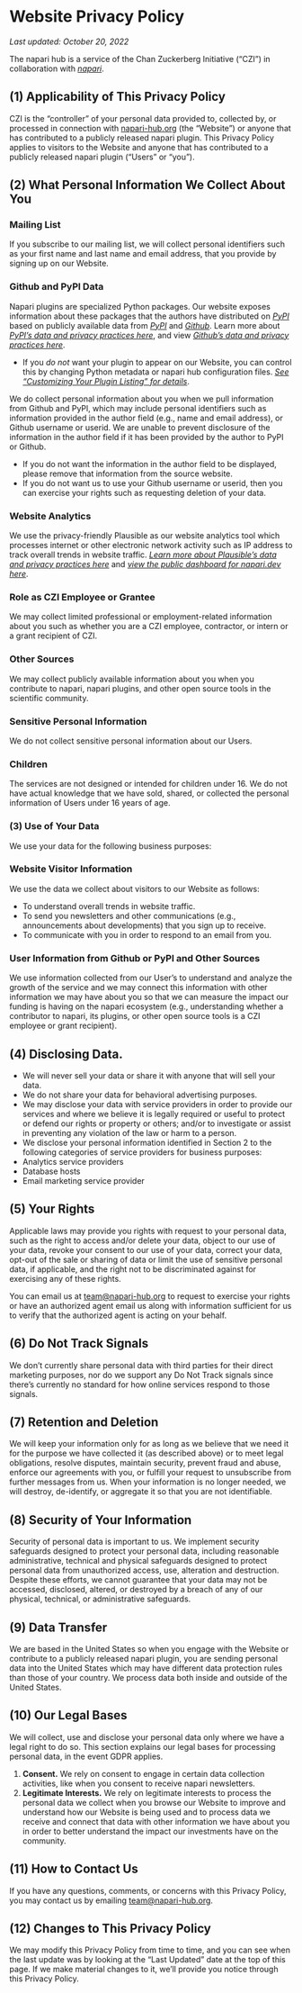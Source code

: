 <LayoutMDX toc title="Privacy">

# Website Privacy Policy

_Last updated: October 20, 2022_

The napari hub is a service of the Chan Zuckerberg Initiative (“CZI”) in collaboration with [_napari_](https://napari.org/).

## (1) Applicability of This Privacy Policy

CZI is the “controller” of your personal data provided to, collected by, or processed in connection with [napari-hub.org](http://napari-hub.org/) (the “Website”) or anyone that has contributed to a publicly released napari plugin.
This Privacy Policy applies to visitors to the Website and anyone that has contributed to a publicly released napari plugin (“Users” or “you”).

## (2) What Personal Information We Collect About You

### Mailing List

If you subscribe to our mailing list, we will collect personal identifiers such as your first name and last name and email address, that you provide by signing up on our Website.

### Github and PyPl Data

Napari plugins are specialized Python packages. Our website exposes information about these packages that the authors have distributed on [_PyPI_](https://pypi.org/) based on publicly available data from [_PyPI_](https://pypi.org/) and [_Github_](https://github.com/). Learn more about [_PyPI’s data and privacy practices here_](https://www.python.org/privacy/), and view [_Github’s data and privacy practices here_](https://docs.github.com/en/github/site-policy/github-privacy-statement).

- If you _do not_ want your plugin to appear on our Website, you can control this by changing Python metadata or napari hub configuration files. [_See “Customizing Your Plugin Listing” for details_](https://github.com/chanzuckerberg/napari-hub/wiki/Customizing-your-plugin's-listing#visibility).

We do collect personal information about you when we pull information from Github and PyPl, which may include personal identifiers such as information provided in the author field (e.g., name and email address), or Github username or userid. We are unable to prevent disclosure of the information in the author field if it has been provided by the author to PyPI or Github.

- If you do not want the information in the author field to be displayed, please remove that information from the source website.
- If you do not want us to use your Github username or userid, then you can exercise your rights such as requesting deletion of your data.

### Website Analytics

We use the privacy-friendly Plausible as our website analytics tool which processes internet or other electronic network activity such as IP address to track overall trends in website traffic. [_Learn more about Plausible’s data and privacy practices here_](https://plausible.io/data-policy) and [_view the public dashboard for napari.dev here_](https://plausible.io/napari-hub.org).

### Role as CZI Employee or Grantee

We may collect limited professional or employment-related information about you such as whether you are a CZI employee, contractor, or intern or a grant recipient of CZI.

### Other Sources

We may collect publicly available information about you when you contribute to napari, napari plugins, and other open source tools in the scientific community.

### Sensitive Personal Information

We do not collect sensitive personal information about our Users.

### Children

The services are not designed or intended for children under 16. We do not have actual knowledge that we have sold, shared, or collected the personal information of Users under 16 years of age.

### (3) Use of Your Data

We use your data for the following business purposes:

### Website Visitor Information

We use the data we collect about visitors to our Website as follows:

- To understand overall trends in website traffic.
- To send you newsletters and other communications (e.g., announcements about developments) that you sign up to receive.
- To communicate with you in order to respond to an email from you.

### User Information from Github or PyPl and Other Sources

We use information collected from our User’s to understand and analyze the growth of the service and we may connect this information with other information we may have about you so that we can measure the impact our funding is having on the napari ecosystem (e.g., understanding whether a contributor to napari, its plugins, or other open source tools is a CZI employee or grant recipient).

## (4) Disclosing Data.

- We will never sell your data or share it with anyone that will sell your data.
- We do not share your data for behavioral advertising purposes.
- We may disclose your data with service providers in order to provide our services and where we believe it is legally required or useful to protect or defend our rights or property or others; and/or to investigate or assist in preventing any violation of the law or harm to a person.
- We disclose your personal information identified in Section 2 to the following categories of service providers for business purposes:
- Analytics service providers
- Database hosts
- Email marketing service provider

## (5) Your Rights

Applicable laws may provide you rights with request to your personal data, such as the right to access and/or delete your data, object to our use of your data, revoke your consent to our use of your data, correct your data, opt-out of the sale or sharing of data or limit the use of sensitive personal data, if applicable, and the right not to be discriminated against for exercising any of these rights.

You can email us at [team@napari-hub.org](mailto:team@napari-hub.org) to request to exercise your rights or have an authorized agent email us along with information sufficient for us to verify that the authorized agent is acting on your behalf.

## (6) Do Not Track Signals

We don’t currently share personal data with third parties for their direct marketing purposes, nor do we support any Do Not Track signals since there’s currently no standard for how online services respond to those signals.

## (7) Retention and Deletion

We will keep your information only for as long as we believe that we need it for the purpose we have collected it (as described above) or to meet legal obligations, resolve disputes, maintain security, prevent fraud and abuse, enforce our agreements with you, or fulfill your request to unsubscribe from further messages from us. When your information is no longer needed, we will destroy, de-identify, or aggregate it so that you are not identifiable.

## (8) Security of Your Information

Security of personal data is important to us. We implement security safeguards designed to protect your personal data, including reasonable administrative, technical and physical safeguards designed to protect personal data from unauthorized access, use, alteration and destruction. Despite these efforts, we cannot guarantee that your data may not be accessed, disclosed, altered, or destroyed by a breach of any of our physical, technical, or administrative safeguards.

## (9) Data Transfer

We are based in the United States so when you engage with the Website or contribute to a publicly released napari plugin, you are sending personal data into the United States which may have different data protection rules than those of your country. We process data both inside and outside of the United States.

## (10) Our Legal Bases

We will collect, use and disclose your personal data only where we have a legal right to do so. This section explains our legal bases for processing personal data, in the event GDPR applies.

1. **Consent.** We rely on consent to engage in certain data collection activities, like when you consent to receive napari newsletters.
2. **Legitimate Interests.** We rely on legitimate interests to process the personal data we collect when you browse our Website to improve and understand how our Website is being used and to process data we receive and connect that data with other information we have about you in order to better understand the impact our investments have on the community.

## (11) How to Contact Us

If you have any questions, comments, or concerns with this Privacy Policy, you may contact us by emailing [team@napari-hub.org](mailto:team@napari-hub.org).

## (12) Changes to This Privacy Policy

We may modify this Privacy Policy from time to time, and you can see when the last update was by looking at the “Last Updated” date at the top of this page. If we make material changes to it, we’ll provide you notice through this Privacy Policy.

</LayoutMDX>
